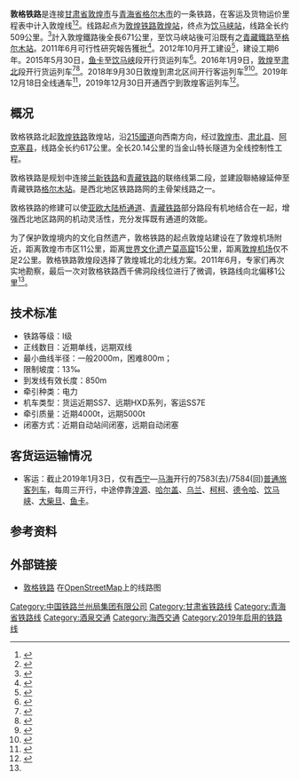 {{Infobox rail system-route
|rail_name=敦格铁路
|other_name=敦煌线敦肃段<ref name="dunsu"/>、敦煌线马饮段<ref name="mayin"/>
|system_length=617 km
|length_in_operation=
|total_length=
|tracklength=
|name_bgcolor=
|min_width=
|box_width=
|style=
|banner_color=blue
|sec_banner_color=
|third_banner_color=
|logo_filename=
|logo_width=
|logo_bgcolor=
|logo_alt=
|logo_note=
|image=
|imagesize=
|caption=
|code_name=
|locale={{CHN}}[[甘肃省|甘肃省]]、[[青海省|青海省]]
|service_type=[[旅客列车|客]][[货物列车|货]]两用
|status=运营中
|network=
|stations=
|start=
|lines=
|main_route=
|secondary_route=
|branch_route=
|standard=[[国铁I级|Ⅰ级铁路]]
|character=
|other_systems=
|main_stations=
|constructor=
|track=1（[[单线铁路|单线铁路]]）
|average_station_distance=
|max_speed=120 km/h
|orbital_plane=
|track_gauge={{standard gauge}}
|distance_between_mainlines=
|min_radius=
|max_grade=
|elevation=
|control=
|block_signal=
|engine=[[架空電纜_(鐵路)|接触网]] 25kV 50Hz
|electrified=[[架空電纜_(鐵路)|接触网]] 25kV 50Hz
|rollingstock=
|fleet_size=
|begin_operation=2019年12月18日
|end_operation=
|operation_note=
|open_operation=
|time_first=
|time_last=
|ridership=
|owner=
|operator=
|franchise=
|hq=
|key_person=
|website=
|route_map={{bs-map|inline=1|map=
CONTg~~ ~~ ~~{{RoutemapRoute|Licon=u|[[敦煌铁路|敦煌铁路]]往[[柳沟站|柳沟站]]方向}}
\BHF\FLUG~~ ~~[[敦煌站|敦煌站]]~~[[敦煌机场|敦煌机场]]
BST~~ ~~[[敦煌西站|敦煌西站]]
BST~~ ~~[[南湖店站|南湖店站]]
BST~~ ~~[[阳关站|阳关站]]
HST~~ ~~[[阿克塞站|阿克塞站]]
HST~~ ~~[[肃北站|肃北站]]
BST~~ ~~[[水坝河站|水坝河站]]
BST~~ ~~[[黑石沟站|黑石沟站]]
BST~~ ~~[[长草沟站|长草沟站]]
BST~~ ~~[[当金山站|当金山站]]
BST~~ ~~[[团结站_(甘肃省)|团结站]]
STR+GRZq~~ ~~ ~~ ~~↑[[甘肃省|甘肃]]／↓[[青海省|青海]]
BST~~ ~~[[赛什腾山站|赛什腾山站]]
HST~~ ~~[[马海站|马海站]]
BST~~ ~~[[青山站_(青海省)|青山站]]
BST~~ ~~[[红柳站|红柳站]]
BST~~ ~~[[苦水沟站|苦水沟站]]
HST~~ ~~[[鱼卡站|鱼卡站]]
BST~~ ~~[[小红山站_(青海省)|小红山站]]
BST~~ ~~[[五个圈站|五个圈站]]
HST~~ ~~[[大柴旦站|大柴旦站]]
BST~~ ~~[[大头羊站|大头羊站]]
BST~~ ~~[[东山站_(青海省)|东山站]]
BST~~ ~~[[小柴旦站|小柴旦站]]
BST~~ ~~[[特门站|特门站]]
BST~~ ~~[[泉吉河站|泉吉河站]]
BST~~ ~~[[饮马峡北站|饮马峡北站]]
CONTgq\ABZgr+r\~~ ~~ ~~{{RoutemapRoute|Licon=l|[[青藏铁路|青藏铁路]]往[[拉萨站|拉萨站]]方向}}
HST~~ ~~[[饮马峡站|饮马峡站]]
CONTf~~ ~~ ~~{{RoutemapRoute|Licon=d|[[青藏铁路|青藏铁路]]往[[西宁站|西宁站]]方向}}
}}
}}
'''敦格铁路'''是连接[[甘肃省|甘肃省]][[敦煌市|敦煌市]]与[[青海省|青海省]][[格尔木市|格尔木市]]的一条铁路，在客运及货物运价里程表中计入敦煌线<ref name="dunsu">{{cite journal|author=[[中国铁路总公司|中国铁路总公司]]|title=铁总运电〔2015〕257号 中国铁路总公司关于敦煌线敦煌至肃北段开办客货运输初期运营有关事项的通知|journal=铁路客货运输专刊|publisher=[[中国铁道出版社|中国铁道出版社]]|year=2015|issue=6|pages=7-9}}</ref><ref name="mayin">{{cite journal|author=[[中国铁路总公司|中国铁路总公司]]|title=铁总运电〔2015〕286号 中国铁路总公司关于敦煌线马海至饮马峡段等线开办客货运输初期运营有关事项的通知|journal=铁路客货运输专刊|publisher=[[中国铁道出版社|中国铁道出版社]]|year=2015|issue=6|pages=17-21}}</ref>。线路起点为[[敦煌铁路|敦煌铁路]][[敦煌站|敦煌站]]，终点为[[饮马峡站|饮马峡站]]，线路全长约509公里。<ref>{{cite web|title=【青藏铁路公司】敦格铁路今日全线通车|url=http://www.qh.gov.cn/zwgk/system/2019/12/18/010347901.shtml|publisher=青海省人民政府|date=2019-12-18|access-date=2019-12-18|archive-date=2019-12-21|archive-url=https://web.archive.org/web/20191221022244/http://www.qh.gov.cn/zwgk/system/2019/12/18/010347901.shtml|dead-url=no}}</ref>計入敦煌鐵路後全長671公里，至饮马峡站後可沿既有之[[青藏鐵路|青藏鐵路]]至[[格尔木站|格尔木站]]。2011年6月可行性研究報告獲批<ref name=qq20110611>{{cite web|title=敦煌至格尔木铁路可行性报告获发改委批复|url=http://news.qq.com/a/20110611/000144.htm|publisher=腾讯网|accessdate=2011-06-12|archive-date=2014-03-26|archive-url=https://web.archive.org/web/20140326234735/http://news.qq.com/a/20110611/000144.htm|dead-url=no}}</ref>。2012年10月开工建设<ref name=govcn2246925>{{cite web|title=骆惠宁出席格尔木至敦煌铁路开工动员大会并讲话|url=http://www.gov.cn/gzdt/2012-10/19/content_2246925.htm|publisher=中国政府门户网站|accessdate=2014-03-26|archive-date=2013-04-11|archive-url=https://web.archive.org/web/20130411070333/http://www.gov.cn/gzdt/2012-10/19/content_2246925.htm|dead-url=no}}</ref>，建设工期6年。2015年5月30日，[[鱼卡|鱼卡]]至[[饮马峡站|饮马峡]]段开行货运列车<ref>{{cite web|url=http://www.qhfgw.gov.cn/gzdt/fgwxx/201506/t20150604_613229.shtml|title=新建格尔木至敦煌铁路饮马峡至鱼卡段线路开通运营|publisher=青海省发展和改革委员会|date=2015-06-04|accessdate=2015-06-09|archive-url=https://web.archive.org/web/20160129173638/http://www.qhfgw.gov.cn/gzdt/fgwxx/201506/t20150604_613229.shtml|archive-date=2016-01-29|dead-url=yes}}</ref>。2016年1月9日，[[敦煌|敦煌]]至[[肃北|肃北]]段开行货运列车<ref>{{cite web |title=敦煌至肃北7528/7527次列车开行 |url=http://www.lanzhourailwaybureau.com.cn/htmls/ltxw/2018101084940.htm |access-date=2018-12-10 |archive-url=https://web.archive.org/web/20181210111105/http://www.lanzhourailwaybureau.com.cn/htmls/ltxw/2018101084940.htm |archive-date=2018-12-10 |dead-url=yes }}</ref><ref>{{cite web|url=http://epaper.gansudaily.com.cn/gsrb/html/2016-01/09/content_292346.htm|title=新建敦格铁路敦煌至肃北段建成通车|publisher=甘肃日报|date=2016-01-09|accessdate=2016-01-09}}{{Dead link|date=2018年6月 |bot=InternetArchiveBot |fix-attempted=no }}</ref>。2018年9月30日敦煌到肃北区间开行客运列车<ref>{{Cite web|url=http://lzbs.com.cn/trip/2018-09/26/content_4421885.htm|title=兰州人可以坐火车游肃北了敦格铁路敦煌至肃北客运线路10月1日试运行_兰州新闻网|accessdate=2018-10-06|last=兰州日报社_兰州新闻网|work=lzbs.com.cn|language=zh-CN|archive-date=2018-10-06|archive-url=https://web.archive.org/web/20181006234932/http://lzbs.com.cn/trip/2018-09/26/content_4421885.htm|dead-url=no}}</ref><ref>{{Cite web|url=https://www.thepaper.cn/newsDetail_forward_2504014|title=【澎湃问政】_大西北又有两个少数民族自治县通火车，阳关站正式登场_权威发布_澎湃新闻-ThePaper.cn|accessdate=2018-10-06|work=www.thepaper.cn|archive-date=2018-10-06|archive-url=https://web.archive.org/web/20181006235023/https://www.thepaper.cn/newsDetail_forward_2504014|dead-url=no}}</ref>。2019年12月18日全线通车<ref>{{cite news|url=http://epaper.tibet3.com/xhdsb/html/2019-12/18/content_614156.htm|title=敦格铁路今日全线通车|work=[[西海都市报|西海都市报]]|date=2019-12-18|accessdate=2019-12-18|archive-date=2019-12-18|archive-url=https://web.archive.org/web/20191218094631/http://epaper.tibet3.com/xhdsb/html/2019-12/18/content_614156.htm|dead-url=no}}</ref>，2019年12月30日开通西宁到敦煌客运列车<ref>{{cite news|url=http://gansu.gansudaily.com.cn/system/2019/12/04/017306347.shtml|title=中国铁路兰州局集团将新增5对沿海临江城市动车 月底去厦门可坐高铁了|work=[[兰州晚报|兰州晚报]]|date=2019-12-04|accessdate=2019-12-18|archive-date=2019-12-18|archive-url=https://web.archive.org/web/20191218094633/http://gansu.gansudaily.com.cn/system/2019/12/04/017306347.shtml|dead-url=no}}</ref>。

==概况==
敦格铁路北起[[敦煌铁路|敦煌铁路]]敦煌站，沿[[215國道|215國道]]向西南方向，经过[[敦煌市|敦煌市]]、[[肃北县|肃北县]]、[[阿克塞县|阿克塞县]]，线路全长约617公里。全长20.14公里的当金山特长隧道为全线控制性工程。

敦格铁路是规划中连接[[兰新铁路|兰新铁路]]和[[青藏铁路|青藏铁路]]的联络线第二段，並建設聯絡線延伸至青藏铁路[[格尔木站|格尔木站]]。是西北地区铁路路网的主骨架线路之一。

敦格铁路的修建可以使[[亚欧大陆桥|亚欧大陆桥通道]]、[[青藏铁路|青藏铁路]]部分路段有机地结合在一起，增强西北地区路网的机动灵活性，充分发挥既有通道的效能。

为了保护敦煌境内的文化自然遗产，敦格铁路的起点敦煌站建设在了敦煌机场附近，距离敦煌市市区11公里，距离[[世界遗产|世界文化遗产]][[莫高窟|莫高窟]]15公里，距离[[敦煌机场|敦煌机场]]仅不足2公里。敦格铁路敦煌段选择了敦煌城北的北线方案。2011年6月，专家们再次实地勘察，最后一次对敦格铁路西千佛洞段线位进行了微调，铁路线向北偏移1公里<ref name=chinanews2375550 />。

==技术标准==
*铁路等级：I级
*正线数目：近期单线，远期双线
*最小曲线半径：一般2000m，困难800m；
*限制坡度：13‰
*到发线有效长度：850m
*牵引种类：电力
*机车类型：货运近期SS7、远期HXD系列，客运SS7E
*牵引质量：近期4000t，远期5000t
*闭塞方式：近期自动站间闭塞，远期自动闭塞
==客货运运输情况==
*客运：截止2019年1月3日，仅有[[西宁站|西宁]]—[[马海站|马海]]开行的7583(去)/7584(回)[[普通旅客列车|普通旅客列车]]，每周三开行，中途停靠[[湟源站|湟源]]、[[哈尔盖站|哈尔盖]]、[[乌兰站|乌兰]]、[[柯柯站|柯柯]]、[[德令哈站|德令哈]]、[[饮马峡站|饮马峡]]、[[大柴旦站|大柴旦]]、[[鱼卡站|鱼卡]]。

==参考资料==
{{reflist}}

==外部链接==
* [https://www.openstreetmap.org/relation/6660452/ 敦格铁路] {{Wayback|url=https://www.openstreetmap.org/relation/6660452/ |date=20170803092825 }}在[[OpenStreetMap|OpenStreetMap]]上的线路图

{{敦格铁路|nocat}}
{{中国铁路}}

[[Category:中国铁路兰州局集团有限公司|Category:中国铁路兰州局集团有限公司]]
[[Category:甘肃省铁路线|Category:甘肃省铁路线]]
[[Category:青海省铁路线|Category:青海省铁路线]]
[[Category:酒泉交通|Category:酒泉交通]]
[[Category:海西交通|Category:海西交通]]
[[Category:2019年启用的铁路线|Category:2019年启用的铁路线]]